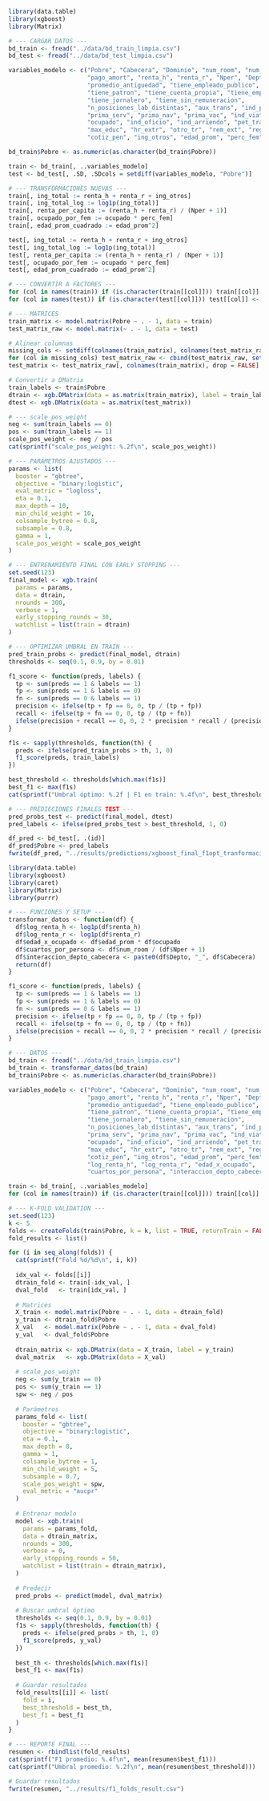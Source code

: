 ```r
library(data.table)
library(xgboost)
library(Matrix)

# --- CARGAR DATOS ---
bd_train <- fread("../data/bd_train_limpia.csv")
bd_test <- fread("../data/bd_test_limpia.csv")

variables_modelo <- c("Pobre", "Cabecera", "Dominio", "num_room", "num_bed", "propiedad",
                      "pago_amort", "renta_h", "renta_r", "Nper", "Depto", "suma_antiguedad", 
                      "promedio_antiguedad", "tiene_empleado_publico",
                      "tiene_patron", "tiene_cuenta_propia", "tiene_emp_domestico",       
                      "tiene_jornalero", "tiene_sin_remuneracion", 
                      "n_posiciones_lab_distintas", "aux_trans", "ind_prima",
                      "prima_serv", "prima_nav", "prima_vac", "ind_viaticos", 
                      "ocupado", "ind_oficio", "ind_arriendo", "pet_trabajo",                
                      "max_educ", "hr_extr", "otro_tr", "rem_ext", "reg_cotiz",
                      "cotiz_pen", "ing_otros", "edad_prom", "perc_fem")

bd_train$Pobre <- as.numeric(as.character(bd_train$Pobre))

train <- bd_train[, ..variables_modelo]
test <- bd_test[, .SD, .SDcols = setdiff(variables_modelo, "Pobre")]

# --- TRANSFORMACIONES NUEVAS ---
train[, ing_total := renta_h + renta_r + ing_otros]
train[, ing_total_log := log1p(ing_total)]
train[, renta_per_capita := (renta_h + renta_r) / (Nper + 1)]
train[, ocupado_por_fem := ocupado * perc_fem]
train[, edad_prom_cuadrado := edad_prom^2]

test[, ing_total := renta_h + renta_r + ing_otros]
test[, ing_total_log := log1p(ing_total)]
test[, renta_per_capita := (renta_h + renta_r) / (Nper + 1)]
test[, ocupado_por_fem := ocupado * perc_fem]
test[, edad_prom_cuadrado := edad_prom^2]

# --- CONVERTIR A FACTORES ---
for (col in names(train)) if (is.character(train[[col]])) train[[col]] <- as.factor(train[[col]])
for (col in names(test)) if (is.character(test[[col]])) test[[col]] <- as.factor(test[[col]])

# --- MATRICES
train_matrix <- model.matrix(Pobre ~ . - 1, data = train)
test_matrix_raw <- model.matrix(~ . - 1, data = test)

# Alinear columnas
missing_cols <- setdiff(colnames(train_matrix), colnames(test_matrix_raw))
for (col in missing_cols) test_matrix_raw <- cbind(test_matrix_raw, setNames(data.frame(0), col))
test_matrix <- test_matrix_raw[, colnames(train_matrix), drop = FALSE]

# Convertir a DMatrix
train_labels <- train$Pobre
dtrain <- xgb.DMatrix(data = as.matrix(train_matrix), label = train_labels)
dtest <- xgb.DMatrix(data = as.matrix(test_matrix))

# --- scale_pos_weight
neg <- sum(train_labels == 0)
pos <- sum(train_labels == 1)
scale_pos_weight <- neg / pos
cat(sprintf("scale_pos_weight: %.2f\n", scale_pos_weight))

# --- PARÁMETROS AJUSTADOS ---
params <- list(
  booster = "gbtree",
  objective = "binary:logistic",
  eval_metric = "logloss",
  eta = 0.1,
  max_depth = 10,
  min_child_weight = 10,
  colsample_bytree = 0.8,
  subsample = 0.8,
  gamma = 1,
  scale_pos_weight = scale_pos_weight
)

# --- ENTRENAMIENTO FINAL CON EARLY STOPPING ---
set.seed(123)
final_model <- xgb.train(
  params = params,
  data = dtrain,
  nrounds = 300,
  verbose = 1,
  early_stopping_rounds = 30,
  watchlist = list(train = dtrain)
)

# --- OPTIMIZAR UMBRAL EN TRAIN ---
pred_train_probs <- predict(final_model, dtrain)
thresholds <- seq(0.1, 0.9, by = 0.01)

f1_score <- function(preds, labels) {
  tp <- sum(preds == 1 & labels == 1)
  fp <- sum(preds == 1 & labels == 0)
  fn <- sum(preds == 0 & labels == 1)
  precision <- ifelse(tp + fp == 0, 0, tp / (tp + fp))
  recall <- ifelse(tp + fn == 0, 0, tp / (tp + fn))
  ifelse(precision + recall == 0, 0, 2 * precision * recall / (precision + recall))
}

f1s <- sapply(thresholds, function(th) {
  preds <- ifelse(pred_train_probs > th, 1, 0)
  f1_score(preds, train_labels)
})

best_threshold <- thresholds[which.max(f1s)]
best_f1 <- max(f1s)
cat(sprintf("Umbral óptimo: %.2f | F1 en train: %.4f\n", best_threshold, best_f1))

# --- PREDICCIONES FINALES TEST ---
pred_probs_test <- predict(final_model, dtest)
pred_labels <- ifelse(pred_probs_test > best_threshold, 1, 0)

df_pred <- bd_test[, .(id)]
df_pred$Pobre <- pred_labels
fwrite(df_pred, "../results/predictions/xgboost_final_f1opt_tranformaciones.csv")


```


```r
library(data.table)
library(xgboost)
library(caret)
library(Matrix)
library(purrr)

# --- FUNCIONES Y SETUP ---
transformar_datos <- function(df) {
  df$log_renta_h <- log1p(df$renta_h)
  df$log_renta_r <- log1p(df$renta_r)
  df$edad_x_ocupado <- df$edad_prom * df$ocupado
  df$cuartos_por_persona <- df$num_room / (df$Nper + 1)
  df$interaccion_depto_cabecera <- paste0(df$Depto, "_", df$Cabecera)
  return(df)
}

f1_score <- function(preds, labels) {
  tp <- sum(preds == 1 & labels == 1)
  fp <- sum(preds == 1 & labels == 0)
  fn <- sum(preds == 0 & labels == 1)
  precision <- ifelse(tp + fp == 0, 0, tp / (tp + fp))
  recall <- ifelse(tp + fn == 0, 0, tp / (tp + fn))
  ifelse(precision + recall == 0, 0, 2 * precision * recall / (precision + recall))
}

# --- DATOS ---
bd_train <- fread("../data/bd_train_limpia.csv")
bd_train <- transformar_datos(bd_train)
bd_train$Pobre <- as.numeric(as.character(bd_train$Pobre))

variables_modelo <- c("Pobre", "Cabecera", "Dominio", "num_room", "num_bed", "propiedad",
                      "pago_amort", "renta_h", "renta_r", "Nper", "Depto", "suma_antiguedad", 
                      "promedio_antiguedad", "tiene_empleado_publico",
                      "tiene_patron", "tiene_cuenta_propia", "tiene_emp_domestico",       
                      "tiene_jornalero", "tiene_sin_remuneracion", 
                      "n_posiciones_lab_distintas", "aux_trans", "ind_prima",
                      "prima_serv", "prima_nav", "prima_vac", "ind_viaticos", 
                      "ocupado", "ind_oficio", "ind_arriendo", "pet_trabajo",                
                      "max_educ", "hr_extr", "otro_tr", "rem_ext", "reg_cotiz",
                      "cotiz_pen", "ing_otros", "edad_prom", "perc_fem",
                      "log_renta_h", "log_renta_r", "edad_x_ocupado",
                      "cuartos_por_persona", "interaccion_depto_cabecera")

train <- bd_train[, ..variables_modelo]
for (col in names(train)) if (is.character(train[[col]])) train[[col]] <- as.factor(train[[col]])

# --- K-FOLD VALIDATION ---
set.seed(123)
k <- 5
folds <- createFolds(train$Pobre, k = k, list = TRUE, returnTrain = FALSE)
fold_results <- list()

for (i in seq_along(folds)) {
  cat(sprintf("Fold %d/%d\n", i, k))
  
  idx_val <- folds[[i]]
  dtrain_fold <- train[-idx_val, ]
  dval_fold   <- train[idx_val, ]
  
  # Matrices
  X_train <- model.matrix(Pobre ~ . - 1, data = dtrain_fold)
  y_train <- dtrain_fold$Pobre
  X_val   <- model.matrix(Pobre ~ . - 1, data = dval_fold)
  y_val   <- dval_fold$Pobre
  
  dtrain_matrix <- xgb.DMatrix(data = X_train, label = y_train)
  dval_matrix   <- xgb.DMatrix(data = X_val)
  
  # scale_pos_weight
  neg <- sum(y_train == 0)
  pos <- sum(y_train == 1)
  spw <- neg / pos
  
  # Parámetros
  params_fold <- list(
    booster = "gbtree",
    objective = "binary:logistic",
    eta = 0.1,
    max_depth = 8,
    gamma = 1,
    colsample_bytree = 1,
    min_child_weight = 5,
    subsample = 0.7,
    scale_pos_weight = spw,
    eval_metric = "aucpr"
  )
  
  # Entrenar modelo
  model <- xgb.train(
    params = params_fold,
    data = dtrain_matrix,
    nrounds = 300,
    verbose = 0,
    early_stopping_rounds = 50,
    watchlist = list(train = dtrain_matrix),
  )
  
  # Predecir
  pred_probs <- predict(model, dval_matrix)
  
  # Buscar umbral óptimo
  thresholds <- seq(0.1, 0.9, by = 0.01)
  f1s <- sapply(thresholds, function(th) {
    preds <- ifelse(pred_probs > th, 1, 0)
    f1_score(preds, y_val)
  })
  
  best_th <- thresholds[which.max(f1s)]
  best_f1 <- max(f1s)
  
  # Guardar resultados
  fold_results[[i]] <- list(
    fold = i,
    best_threshold = best_th,
    best_f1 = best_f1
  )
}

# --- REPORTE FINAL ---
resumen <- rbindlist(fold_results)
cat(sprintf("F1 promedio: %.4f\n", mean(resumen$best_f1)))
cat(sprintf("Umbral promedio: %.2f\n", mean(resumen$best_threshold)))

# Guardar resultados
fwrite(resumen, "../results/f1_folds_result.csv")

```

